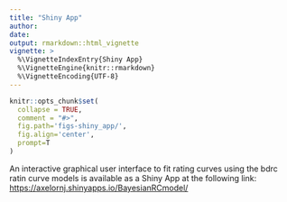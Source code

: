 ```yaml
---
title: "Shiny App"
author:
date:
output: rmarkdown::html_vignette
vignette: >
  %\VignetteIndexEntry{Shiny App}
  %\VignetteEngine{knitr::rmarkdown}
  %\VignetteEncoding{UTF-8}
---
```


```r
knitr::opts_chunk$set(
  collapse = TRUE,
  comment = "#>",
  fig.path='figs-shiny_app/',
  fig.align='center',
  prompt=T
)
```
An interactive graphical user interface to fit rating curves using the bdrc ratin curve models is available as a Shiny App at the following link:  
[https://axelornj.shinyapps.io/BayesianRCmodel/](https://axelornj.shinyapps.io/BayesianRCmodel/)

